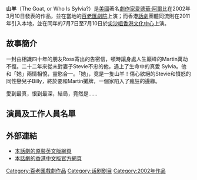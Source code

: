 '''山羊'''（The Goat, or Who Is Sylvia?）是[[美國|美國]]著名[[劇作家|劇作家]][[愛德華·阿爾比|愛德華·阿爾比]]在2002年3月10日發表的作品，並在當地的[[百老匯劇院|百老匯劇院]]上演；而香港[[話劇|話劇]]團體同流則在2011年引入本地，並在同年的7月7日至7月10日於[[尖沙咀|尖沙咀]][[香港文化中心|香港文化中心]]上演。

== 故事簡介 ==
一封由相識四十年的朋友Ross寄出的告密信，頓時讓身處人生巔峰的Martin萬劫不復。二十二年來從未對妻子Stevie不忠的他，遇上了生命中的真愛 Sylvia。他和「她」兩情相悅，靈慾合一。「她」，竟是一隻山羊！傷心欲絕的Stevie和憤怒的同性戀兒子Billy，終於要和Martin攤牌，一個家陷入了瘋狂的邊緣。

愛到最真，恨到最深，結局，竟然是……

==演員及工作人員名單==

==外部連結==

* [http://www.ibdb.com/production.php?id=13285 本話劇的原裝英文版網頁] {{Wayback|url=http://www.ibdb.com/production.php?id=13285 |date=20101125101504 }}
* [https://web.archive.org/web/20111111001428/http://www.wedraman.com/?cat=9 本話劇的香港中文版官方網頁]

[[Category:百老匯戲劇作品|Category:百老匯戲劇作品]]
[[Category:话剧剧目|Category:话剧剧目]]
[[Category:2002年作品|Category:2002年作品]]